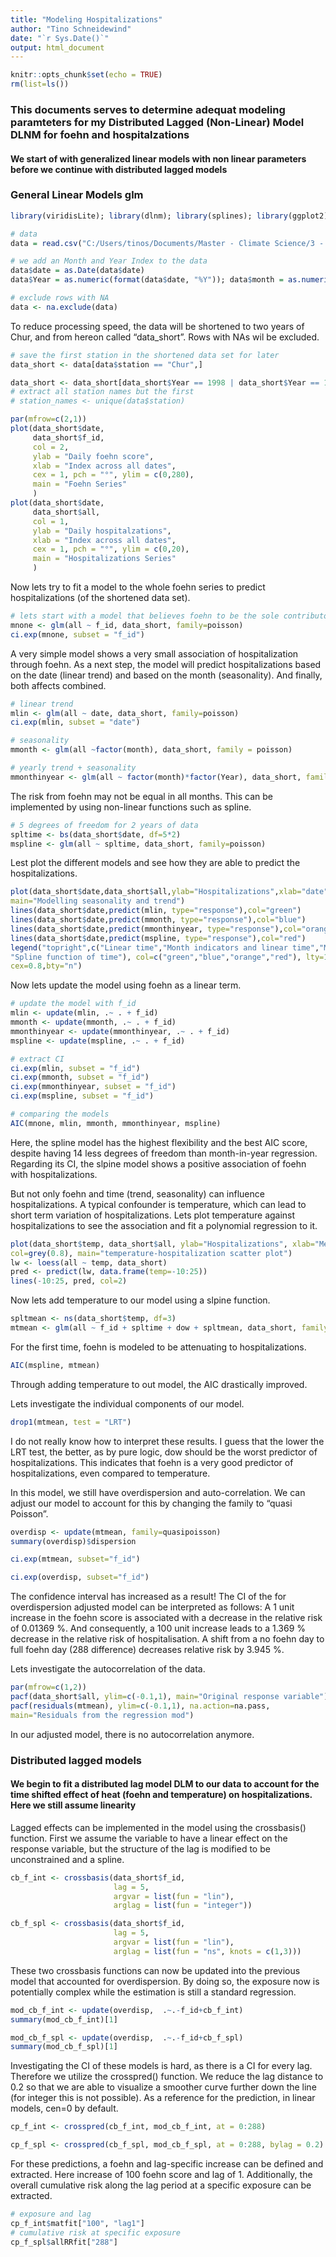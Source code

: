 ```yaml
---
title: "Modeling Hospitalizations"
author: "Tino Schneidewind"
date: "`r Sys.Date()`"
output: html_document
---
```

```r
knitr::opts_chunk$set(echo = TRUE)
rm(list=ls())
```

### This documents serves to determine adequat modeling paramteters for my Distributed Lagged (Non-Linear) Model DLNM for foehn and hospitalzations
#### We start of with generalized linear models with non linear parameters before we continue with distributed lagged models

### General Linear Models glm
```r
library(viridisLite); library(dlnm); library(splines); library(ggplot2); library(viridis); library(Epi); library(tsModel); library(mgcv); library(lubridate)
```
```r
# data
data = read.csv("C:/Users/tinos/Documents/Master - Climate Science/3 - Master Thesis/master_thesis/data/MedStat_aggregated/hosp_buffer_5000.csv")

# we add an Month and Year Index to the data
data$date = as.Date(data$date)
data$Year = as.numeric(format(data$date, "%Y")); data$month = as.numeric(format(data$date, "%m"))

# exclude rows with NA
data <- na.exclude(data)
```

To reduce processing speed, the data will be shortened to two years of Chur, and from hereon called "data_short". Rows with NAs wil be excluded.

```r
# save the first station in the shortened data set for later
data_short <- data[data$station == "Chur",]

data_short <- data_short[data_short$Year == 1998 | data_short$Year == 1999,]
# extract all station names but the first
# station_names <- unique(data$station)


```

```r

par(mfrow=c(2,1))
plot(data_short$date,
     data_short$f_id,
     col = 2,
     ylab = "Daily foehn score",
     xlab = "Index across all dates",
     cex = 1, pch = "°", ylim = c(0,280),
     main = "Foehn Series"
     )
plot(data_short$date,
     data_short$all,
     col = 1,
     ylab = "Daily hospitalzations",
     xlab = "Index across all dates",
     cex = 1, pch = "°", ylim = c(0,20),
     main = "Hospitalizations Series"
     )

```

Now lets try to fit a model to the whole foehn series to predict hospitalizations (of the shortened data set).
```r
# lets start with a model that believes foehn to be the sole contributor
mnone <- glm(all ~ f_id, data_short, family=poisson)
ci.exp(mnone, subset = "f_id")
```
A very simple model shows a very small association of hospitalization through foehn. As a next step, the model will predict hospitalizations based on the date (linear trend) and based on the month (seasonality). And finally, both affects combined.

```r
# linear trend
mlin <- glm(all ~ date, data_short, family=poisson)
ci.exp(mlin, subset = "date")

# seasonality
mmonth <- glm(all ~factor(month), data_short, family = poisson)

# yearly trend + seasonality
mmonthinyear <- glm(all ~ factor(month)*factor(Year), data_short, family=poisson)
```

The risk from foehn may not be equal in all months. This can be implemented by using non-linear functions such as spline.

```r
# 5 degrees of freedom for 2 years of data
spltime <- bs(data_short$date, df=5*2)
mspline <- glm(all ~ spltime, data_short, family=poisson)
```

Lest plot the different models and see how they are able to predict the hospitalizations.

```r
plot(data_short$date,data_short$all,ylab="Hospitalizations",xlab="date",cex=0.6,col=grey(0.8),
main="Modelling seasonality and trend")
lines(data_short$date,predict(mlin, type="response"),col="green")
lines(data_short$date,predict(mmonth, type="response"),col="blue")
lines(data_short$date,predict(mmonthinyear, type="response"),col="orange")
lines(data_short$date,predict(mspline, type="response"),col="red")
legend("topright",c("Linear time","Month indicators and linear time","Month*year term",
"Spline function of time"), col=c("green","blue","orange","red"), lty=1,
cex=0.8,bty="n")

```




Now lets update the model using foehn as a linear term.

```r
# update the model with f_id
mlin <- update(mlin, .~ . + f_id)
mmonth <- update(mmonth, .~ . + f_id)
mmonthinyear <- update(mmonthinyear, .~ . + f_id)
mspline <- update(mspline, .~ . + f_id)

# extract CI
ci.exp(mlin, subset = "f_id")
ci.exp(mmonth, subset = "f_id")
ci.exp(mmonthinyear, subset = "f_id")
ci.exp(mspline, subset = "f_id")

# comparing the models
AIC(mnone, mlin, mmonth, mmonthinyear, mspline)

```
Here, the spline model has the highest flexibility and the best AIC score, despite having 14 less degrees of freedom than month-in-year regression. Regarding its CI, the slpine model shows a positive association of foehn with hospitalizations. 


But not only foehn and time (trend, seasonality) can influence hospitalizations. A typical confounder is temperature, which can lead to short term variation of hospitalizations. Lets plot temperature against hospitalizations to see the association and fit a polynomial regression to it.  

```r
plot(data_short$temp, data_short$all, ylab="Hospitalizations", xlab="Mean Temperature", cex=0.6,
col=grey(0.8), main="temperature-hospitalization scatter plot")
lw <- loess(all ~ temp, data_short)
pred <- predict(lw, data.frame(temp=-10:25))
lines(-10:25, pred, col=2)
```

Now lets add temperature to our model using a slpine function. 

```r
spltmean <- ns(data_short$temp, df=3)
mtmean <- glm(all ~ f_id + spltime + dow + spltmean, data_short, family=poisson)
```

For the first time, foehn is modeled to be attenuating to hospitalizations.

```r
AIC(mspline, mtmean)
```

Through adding temperature to out model, the AIC drastically improved.

Lets investigate the individual components of our model.
```r
drop1(mtmean, test = "LRT")
```

I do not really know how to interpret these results. I guess that the lower the LRT test, the better, as by pure logic, dow should be the worst predictor of hospitalizations. This indicates that foehn is a very good predictor of hospitalizations, even compared to temperature.

In this model, we still have overdispersion and auto-correlation. We can adjust our model to account for this by changing the family to "quasi Poisson".

```r
overdisp <- update(mtmean, family=quasipoisson)
summary(overdisp)$dispersion

ci.exp(mtmean, subset="f_id")

ci.exp(overdisp, subset="f_id")
```

The confidence interval has increased as a result! The CI of the for overdispersion adjusted model can be interpreted as follows: A 1 unit increase in the foehn score is associated with a decrease in the relative risk of 0.01369 %. And consequently, a 100 unit increase leads to a 1.369 % decrease in the relative risk of hospitalisation. A shift from a no foehn day to full foehn day (288 difference) decreases relative risk by 3.945 %.

Lets investigate the autocorrelation of the data.

```r
par(mfrow=c(1,2))
pacf(data_short$all, ylim=c(-0.1,1), main="Original response variable")
pacf(residuals(mtmean), ylim=c(-0.1,1), na.action=na.pass,
main="Residuals from the regression mod")

```

In our adjusted model, there is no autocorrelation anymore.

### Distributed lagged models
#### We begin to fit a distributed lag model DLM to our data to account for the time shifted effect of heat (foehn and temperature) on hospitalizations. Here we still assume linearity

Lagged effects can be implemented in the model using the crossbasis() function. First we assume the variable to have a linear effect on the response variable, but the structure of the lag is modified to be unconstrained and a spline. 

```r
cb_f_int <- crossbasis(data_short$f_id, 
                       lag = 5, 
                       argvar = list(fun = "lin"),
                       arglag = list(fun = "integer"))

cb_f_spl <- crossbasis(data_short$f_id, 
                       lag = 5, 
                       argvar = list(fun = "lin"),
                       arglag = list(fun = "ns", knots = c(1,3)))
```

These two crossbasis functions can now be updated into the previous model that accounted for overdispersion. By doing so, the exposure now is potentially complex while the estimation is still a standard regression.

```r
mod_cb_f_int <- update(overdisp,  .~.-f_id+cb_f_int)
summary(mod_cb_f_int)[1]

mod_cb_f_spl <- update(overdisp,  .~.-f_id+cb_f_spl)
summary(mod_cb_f_spl)[1]
```

Investigating the CI of these models is hard, as there is a CI for every lag. Therefore we utilize the crosspred() function. We reduce the lag distance to 0.2 so that we are able to visualize a smoother curve further down the line (for integer this is not possible). As a reference for the prediction, in linear models, cen=0 by default. 

```r
cp_f_int <- crosspred(cb_f_int, mod_cb_f_int, at = 0:288)

cp_f_spl <- crosspred(cb_f_spl, mod_cb_f_spl, at = 0:288, bylag = 0.2)
```

For these predictions, a foehn and lag-specific increase can be defined and extracted. Here increase of 100 foehn score and lag of 1. Additionally, the overall cumulative risk along the lag period at a specific exposure can be extracted. 

```r
# exposure and lag
cp_f_int$matfit["100", "lag1"] 
# cumulative risk at specific exposure
cp_f_spl$allRRfit["288"]
```







